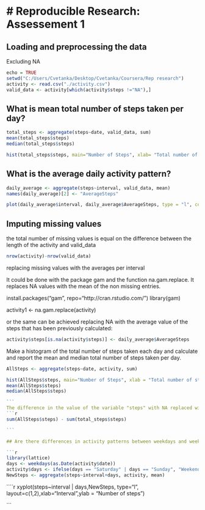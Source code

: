 # Reproducible Research: Assessement 1
========================================================


## Loading and preprocessing the data
  Excluding NA
```r

echo = TRUE
setwd("C:/Users/Cvetanka/Desktop/Cvetanka/Coursera/Rep research")
activity <- read.csv("./activity.csv")
valid_data <- activity[which(activity$steps !="NA"),]
```
## What is mean total number of steps taken per day?

```r
total_steps <- aggregate(steps~date, valid_data, sum)
mean(total_steps$steps)
median(total_steps$steps)
````


```r

hist(total_steps$steps, main="Number of Steps", xlab= "Total number of steps taken each day", col = "gray",breaks=30)
```

## What is the average daily activity pattern?


```r
daily_average <- aggregate(steps~interval, valid_data, mean)
names(daily_average)[2] <- "AverageSteps" 
````

```r
plot(daily_average$interval, daily_average$AverageSteps, type = "l", col = "gray", main = "Average daily activity pattern", xlab="5-minute interval", ylab="Average number of steps taken")

```

## Imputing missing values
the total number of missing values is equal on the difference between the length of the activity and valid_data
```r
nrow(activity)-nrow(valid_data)

```
replacing missing values with the averages per interval

It could be done with the package gam and the function na.gam.replace. It replaces NA values with the mean of the non missing entries.

install.packages("gam", repo="http://cran.rstudio.com/")
library(gam)

activity1 <- na.gam.replace(activity)


or the same can be achieved replacing NA with the average value of the steps that has been previously calculated:

```r
activity$steps[is.na(activity$steps)] <- daily_average$AverageSteps


```

Make a histogram of the total number of steps taken each day and calculate and report the mean and median total number of
steps taken per day. 
```r
AllSteps <- aggregate(steps~date, activity, sum)
````

````r
hist(AllSteps$steps, main="Number of Steps", xlab = "Total number of steps taken each day", col = "gray", breaks = 30)
mean(AllSteps$steps)
median(AllSteps$steps)

```
The difference in the value of the variable "steps" with NA replaced with the average values of the other entries and without NA
```r
sum(AllSteps$steps) - sum(total_steps$steps)

```

## Are there differences in activity patterns between weekdays and weekends?

```r
library(lattice)
days <- weekdays(as.Date(activity$date))
activity$days <- ifelse(days == "Saturday" | days == "Sunday", "Weekend", "Weekday")
NewSteps <- aggregate(steps~interval+days, activity, mean)

````

````r
xyplot(steps~interval | days,NewSteps, type="l", layout=c(1,2),xlab="Interval",ylab = "Number of steps")

```

